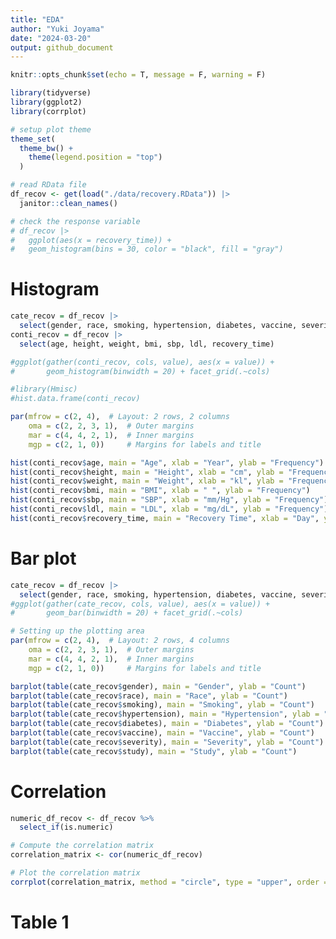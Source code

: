 ```yaml
---
title: "EDA"
author: "Yuki Joyama"
date: "2024-03-20"
output: github_document
---
```


```r
knitr::opts_chunk$set(echo = T, message = F, warning = F)

library(tidyverse)
library(ggplot2)
library(corrplot)

# setup plot theme
theme_set(
  theme_bw() +
    theme(legend.position = "top")
  )
```


```r
# read RData file
df_recov <- get(load("./data/recovery.RData")) |> 
  janitor::clean_names()

# check the response variable
# df_recov |> 
#   ggplot(aes(x = recovery_time)) +
#   geom_histogram(bins = 30, color = "black", fill = "gray")
```

# Histogram
```r
cate_recov = df_recov |>
  select(gender, race, smoking, hypertension, diabetes, vaccine, severity, study)
conti_recov = df_recov |>
  select(age, height, weight, bmi, sbp, ldl, recovery_time)

#ggplot(gather(conti_recov, cols, value), aes(x = value)) + 
#       geom_histogram(binwidth = 20) + facet_grid(.~cols)

#library(Hmisc)
#hist.data.frame(conti_recov)

par(mfrow = c(2, 4),  # Layout: 2 rows, 2 columns
    oma = c(2, 2, 3, 1),  # Outer margins
    mar = c(4, 4, 2, 1),  # Inner margins
    mgp = c(2, 1, 0))     # Margins for labels and title

hist(conti_recov$age, main = "Age", xlab = "Year", ylab = "Frequency")
hist(conti_recov$height, main = "Height", xlab = "cm", ylab = "Frequency")
hist(conti_recov$weight, main = "Weight", xlab = "kl", ylab = "Frequency")
hist(conti_recov$bmi, main = "BMI", xlab = " ", ylab = "Frequency")
hist(conti_recov$sbp, main = "SBP", xlab = "mm/Hg", ylab = "Frequency")
hist(conti_recov$ldl, main = "LDL", xlab = "mg/dL", ylab = "Frequency")
hist(conti_recov$recovery_time, main = "Recovery Time", xlab = "Day", ylab = "Frequency")
```

# Bar plot
```r
cate_recov = df_recov |>
  select(gender, race, smoking, hypertension, diabetes, vaccine, severity, study)
#ggplot(gather(cate_recov, cols, value), aes(x = value)) + 
#       geom_bar(binwidth = 20) + facet_grid(.~cols)

# Setting up the plotting area
par(mfrow = c(2, 4),  # Layout: 2 rows, 4 columns
    oma = c(2, 2, 3, 1),  # Outer margins
    mar = c(4, 4, 2, 1),  # Inner margins
    mgp = c(2, 1, 0))     # Margins for labels and title

barplot(table(cate_recov$gender), main = "Gender", ylab = "Count")
barplot(table(cate_recov$race), main = "Race", ylab = "Count")
barplot(table(cate_recov$smoking), main = "Smoking", ylab = "Count")
barplot(table(cate_recov$hypertension), main = "Hypertension", ylab = "Count")
barplot(table(cate_recov$diabetes), main = "Diabetes", ylab = "Count")
barplot(table(cate_recov$vaccine), main = "Vaccine", ylab = "Count")
barplot(table(cate_recov$severity), main = "Severity", ylab = "Count")
barplot(table(cate_recov$study), main = "Study", ylab = "Count")


```

# Correlation
```r
numeric_df_recov <- df_recov %>%
  select_if(is.numeric)

# Compute the correlation matrix
correlation_matrix <- cor(numeric_df_recov)

# Plot the correlation matrix
corrplot(correlation_matrix, method = "circle", type = "upper", order = "hclust")

```

# Table 1
```r

```

